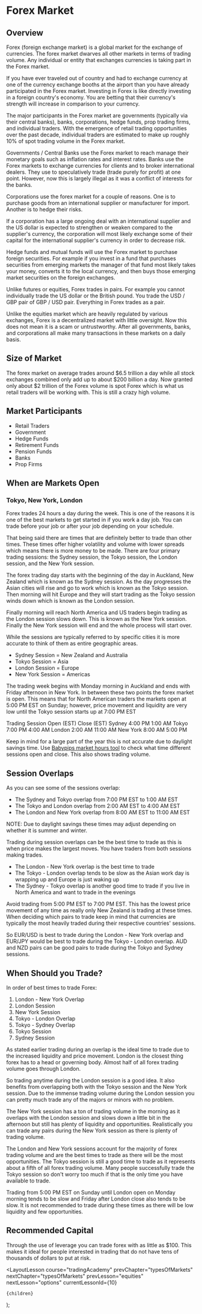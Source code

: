 
# Forex Market

## Overview

Forex (foreign exchange market) is a global market for the exchange of currencies. The forex market dwarves all other markets in terms of trading volume. Any individual or entity that exchanges currencies is taking part in the Forex market.

If you have ever traveled out of country and had to exchange currency at one of the currency exchange booths at the airport than you have already participated in the Forex market. Investing in Forex is like directly investing in a foreign country's economy. You are betting that their currency's strength will increase in comparison to your currency.

The major participants in the Forex market are governments (typically via their central banks), banks, corporations, hedge funds, prop trading firms, and individual traders. With the emergence of retail trading opportunities over the past decade, individual traders are estimated to make up roughly 10% of spot trading volume in the Forex market.

Governments / Central Banks use the Forex market to reach manage their monetary goals such as inflation rates and interest rates. Banks use the Forex markets to exchange currencies for clients and to broker international dealers. They use to speculatively trade (trade purely for profit) at one point. However, now this is largely illegal as it was a conflict of interests for the banks.

Corporations use the forex market for a couple of reasons. One is to purchase goods from an international supplier or manufacturer for import. Another is to hedge their risks.

If a corporation has a large ongoing deal with an international supplier and the US dollar is expected to strengthen or weaken compared to the supplier's currency, the corporation will most likely exchange some of their capital for the international supplier's currency in order to decrease risk.

Hedge funds and mutual funds will use the Forex market to purchase foreign securities. For example if you invest in a fund that purchases securities from emerging markets the manager of that fund most likely takes your money, converts it to the local currency, and then buys those emerging market securities on the foreign exchanges.

Unlike futures or equities, Forex trades in pairs. For example you cannot individually trade the US dollar or the British pound. You trade the USD / GBP pair of GBP / USD pair. Everything in Forex trades as a pair.

Unlike the equities market which are heavily regulated by various exchanges, Forex is a decentralized market with little oversight. Now this does not mean it is a scam or untrustworthy. After all governments, banks, and corporations all make many transactions in these markets on a daily basis.

## Size of Market

The forex market on average trades around $6.5 trillion a day while all stock exchanges combined only add up to about $200 billion a day. Now granted only about $2 trillion of the Forex volume is spot Forex which is what us retail traders will be working with. This is still a crazy high volume.

## Market Participants

- Retail Traders
- Government
- Hedge Funds
- Retirement Funds
- Pension Funds
- Banks
- Prop Firms

## When are Markets Open

### Tokyo, New York, London

Forex trades 24 hours a day during the week. This is one of the reasons it is one of the best markets to get started in if you work a day job. You can trade before your job or after your job depending on your schedule.

That being said there are times that are definitely better to trade than other times. These times offer higher volatility and volume with lower spreads which means there is more money to be made. There are four primary trading sessions: the Sydney session, the Tokyo session, the London session, and the New York session.

The forex trading day starts with the beginning of the day in Auckland, New Zealand which is known as the Sydney session. As the day progresses the Asian cities will rise and go to work which is known as the Tokyo session. Then morning will hit Europe and they will start trading as the Tokyo session winds down which is known as the London session.

Finally morning will reach North America and US traders begin trading as the London session slows down. This is known as the New York session. Finally the New York session will end and the whole process will start over.

While the sessions are typically referred to by specific cities it is more accurate to think of them as entire geographic areas.

- Sydney Session = New Zealand and Australia
- Tokyo Session = Asia
- London Session = Europe
- New York Session = Americas

The trading week begins with Monday morning in Auckland and ends with Friday afternoon in New York. In between these two points the forex market is open. This means that for North American traders the markets open at 5:00 PM EST on Sunday; however, price movement and liquidity are very low until the Tokyo session starts up at 7:00 PM EST

Trading Session Open (EST) Close (EST)
Sydney 4:00 PM 1:00 AM
Tokyo 7:00 PM 4:00 AM
London 2:00 AM 11:00 AM
New York 8:00 AM 5:00 PM

Keep in mind for a large part of the year this is not accurate due to daylight savings time. Use [Babypips market hours tool](https://www.babypips.com/tools/forex-market-hours) to check what time different sessions open and close. This also shows trading volume.

## Session Overlaps

As you can see some of the sessions overlap:

- The Sydney and Tokyo overlap from 7:00 PM EST to 1:00 AM EST
- The Tokyo and London overlap from 2:00 AM EST to 4:00 AM EST
- The London and New York overlap from 8:00 AM EST to 11:00 AM EST

NOTE: Due to daylight savings these times may adjust depending on whether it is summer and winter.

Trading during session overlaps can be the best time to trade as this is when price makes the largest moves. You have traders from both sessions making trades.

- The London - New York overlap is the best time to trade
- The Tokyo - London overlap tends to be slow as the Asian work day is wrapping up and Europe is just waking up
- The Sydney - Tokyo overlap is another good time to trade if you live in North America and want to trade in the evenings

Avoid trading from 5:00 PM EST to 7:00 PM EST. This has the lowest price movement of any time as really only New Zealand is trading at these times. When deciding which pairs to trade keep in mind that currencies are typically the most heavily traded during their respective countries' sessions.

So EUR/USD is best to trade during the London - New York overlap and EUR/JPY would be best to trade during the Tokyo - London overlap. AUD and NZD pairs can be good pairs to trade during the Tokyo and Sydney sessions.

## When Should you Trade?

In order of best times to trade Forex:

1. London - New York Overlap
2. London Session
3. New York Session
4. Tokyo - London Overlap
5. Tokyo - Sydney Overlap
6. Tokyo Session
7. Sydney Session

As stated earlier trading during an overlap is the ideal time to trade due to the increased liquidity and price movement. London is the closest thing forex has to a head or governing body. Almost half of all forex trading volume goes through London.

So trading anytime during the London session is a good idea. It also benefits from overlapping both with the Tokyo session and the New York session. Due to the immense trading volume during the London session you can pretty much trade any of the majors or minors with no problem.

The New York session has a ton of trading volume in the morning as it overlaps with the London session and slows down a little bit in the afternoon but still has plenty of liquidity and opportunities. Realistically you can trade any pairs during the New York session as there is plenty of trading volume.

The London and New York sessions account for the majority of forex trading volume and are the best times to trade as there will be the most opportunities. The Tokyo session is still a good time to trade as it represents about a fifth of all forex trading volume. Many people successfully trade the Tokyo session so don't worry too much if that is the only time you have available to trade.

Trading from 5:00 PM EST on Sunday until London open on Monday morning tends to be slow and Friday after London close also tends to be slow. It is not recommended to trade during these times as there will be low liquidity and few opportunities.

## Recommended Capital

Through the use of leverage you can trade forex with as little as $100. This makes it ideal for people interested in trading that do not have tens of thousands of dollars to put at risk.

  <LayoutLesson
    course="tradingAcademy"
    prevChapter="typesOfMarkets"
    nextChapter="typesOfMarkets"
    prevLesson="equities"
    nextLesson="options"
    currentLessonId={10}
  >
    {children}
  </LayoutLesson>
);
